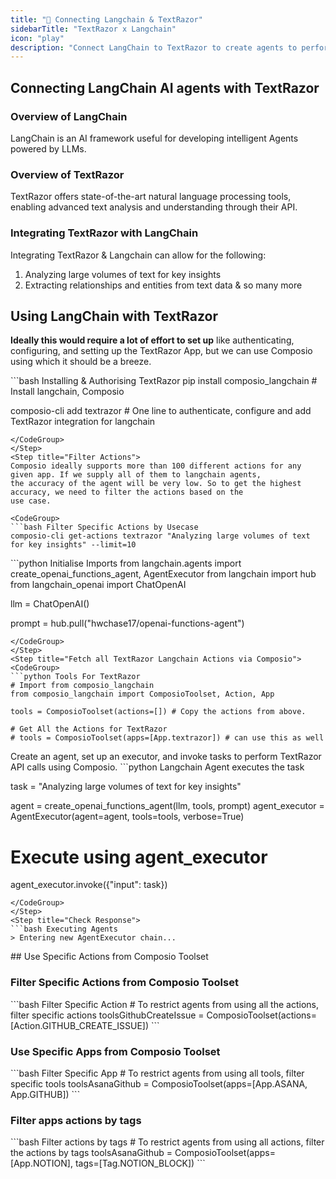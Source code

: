 ```yaml
---
title: "🚀 Connecting Langchain & TextRazor"
sidebarTitle: "TextRazor x Langchain"
icon: "play"
description: "Connect LangChain to TextRazor to create agents to perform tasks using natural language"
---
```


## Connecting LangChain AI agents with TextRazor

### Overview of LangChain

LangChain is an AI framework useful for developing intelligent Agents powered by LLMs.

### Overview of TextRazor

TextRazor offers state-of-the-art natural language processing tools, enabling advanced text analysis and understanding through their API.

### Integrating TextRazor with LangChain

Integrating TextRazor & Langchain can allow for the following:

1. Analyzing large volumes of text for key insights
2. Extracting relationships and entities from text data
& so many more

## Using LangChain with TextRazor

<Steps>
<Step title="Setting Up the Environment">

**Ideally this would require a lot of effort to set up** like authenticating, configuring, and setting up the TextRazor App, but we can use Composio using which it should be a breeze.

<CodeGroup>
```bash Installing & Authorising TextRazor
pip install composio_langchain # Install langchain, Composio 

composio-cli add textrazor # One line to authenticate, configure and add TextRazor integration for langchain
```
</CodeGroup>
</Step>
<Step title="Filter Actions">
Composio ideally supports more than 100 different actions for any given app. If we supply all of them to langchain agents, 
the accuracy of the agent will be very low. So to get the highest accuracy, we need to filter the actions based on the 
use case.

<CodeGroup>
```bash Filter Specific Actions by Usecase
composio-cli get-actions textrazor "Analyzing large volumes of text for key insights" --limit=10
```
</CodeGroup>

</Step>
<Step title="Import Base Packages">

<CodeGroup>
```python Initialise Imports
from langchain.agents import create_openai_functions_agent, AgentExecutor
from langchain import hub
from langchain_openai import ChatOpenAI


llm = ChatOpenAI()

prompt = hub.pull("hwchase17/openai-functions-agent")
```
</CodeGroup>
</Step>
<Step title="Fetch all TextRazor Langchain Actions via Composio">
<CodeGroup>
```python Tools For TextRazor
# Import from composio_langchain
from composio_langchain import ComposioToolset, Action, App

tools = ComposioToolset(actions=[]) # Copy the actions from above. 

# Get All the Actions for TextRazor
# tools = ComposioToolset(apps=[App.textrazor]) # can use this as well
```
</CodeGroup>
</Step>
<Step title="Execute the Agent">
Create an agent, set up an executor, and invoke tasks to perform TextRazor API calls using Composio. 
<CodeGroup>
```python Langchain Agent executes the task

task = "Analyzing large volumes of text for key insights"

agent = create_openai_functions_agent(llm, tools, prompt)
agent_executor = AgentExecutor(agent=agent, tools=tools, verbose=True)

# Execute using agent_executor
agent_executor.invoke({"input": task})
```
</CodeGroup>
</Step>
<Step title="Check Response">
```bash Executing Agents
> Entering new AgentExecutor chain...
```
</Step>
</Steps>
## Use Specific Actions from Composio Toolset

### Filter Specific Actions from Composio Toolset

<CodeGroup>
```bash Filter Specific Action
# To restrict agents from using all the actions, filter specific actions
toolsGithubCreateIssue = ComposioToolset(actions=[Action.GITHUB_CREATE_ISSUE])
```
</CodeGroup>

### Use Specific Apps from Composio Toolset
<CodeGroup>
```bash Filter Specific App
# To restrict agents from using all tools, filter specific tools
toolsAsanaGithub = ComposioToolset(apps=[App.ASANA, App.GITHUB])
```
</CodeGroup>

### Filter apps actions by tags 
<CodeGroup>
```bash Filter actions by tags
# To restrict agents from using all actions, filter the actions by tags
toolsAsanaGithub = ComposioToolset(apps=[App.NOTION], tags=[Tag.NOTION_BLOCK])
```
</CodeGroup>

